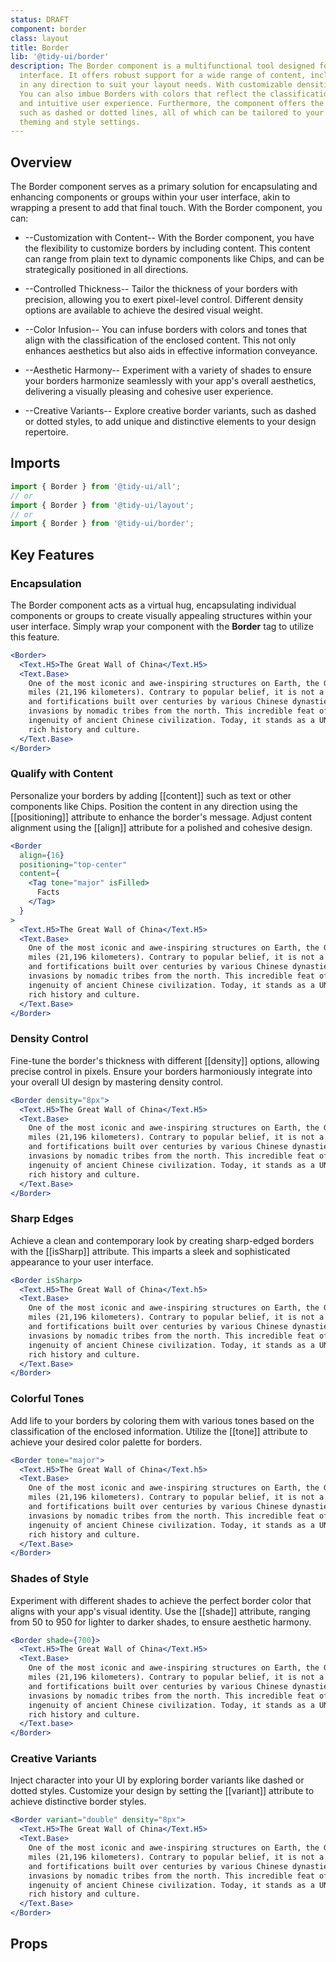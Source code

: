 ```yaml
---
status: DRAFT
component: border
class: layout
title: Border
lib: '@tidy-ui/border'
description: The Border component is a multifunctional tool designed for enclosing components or groups within a user
  interface. It offers robust support for a wide range of content, including text and Chips, and can be positioned
  in any direction to suit your layout needs. With customizable densities and the ability to define sharp edges.
  You can also imbue Borders with colors that reflect the classification of the enclosed content, providing a dynamic
  and intuitive user experience. Furthermore, the component offers the flexibility to experiment with various styles,
  such as dashed or dotted lines, all of which can be tailored to your specific design preferences through
  theming and style settings.
---
```


## Overview

The Border component serves as a primary solution for encapsulating and enhancing components or groups within
your user interface, akin to wrapping a present to add that final touch. With the Border component, you can:

- --Customization with Content-- With the Border component, you have the flexibility to customize borders by
  including content. This content can range from plain text to dynamic components like Chips, and can be
  strategically positioned in all directions.

- --Controlled Thickness-- Tailor the thickness of your borders with precision, allowing you to exert pixel-level
  control. Different density options are available to achieve the desired visual weight.

- --Color Infusion-- You can infuse borders with colors and tones that align with the classification of the
  enclosed content. This not only enhances aesthetics but also aids in effective information conveyance.

- --Aesthetic Harmony-- Experiment with a variety of shades to ensure your borders harmonize seamlessly with your
  app's overall aesthetics, delivering a visually pleasing and cohesive user experience.

- --Creative Variants-- Explore creative border variants, such as dashed or dotted styles, to add unique and
  distinctive elements to your design repertoire.

## Imports

```js
import { Border } from '@tidy-ui/all';
// or
import { Border } from '@tidy-ui/layout';
// or
import { Border } from '@tidy-ui/border';
```

## Key Features

### Encapsulation

The Border component acts as a virtual hug, encapsulating individual components or groups to create visually
appealing structures within your user interface. Simply wrap your component with the **Border** tag to
utilize this feature.

```jsx
<Border>
  <Text.H5>The Great Wall of China</Text.H5>
  <Text.Base>
    One of the most iconic and awe-inspiring structures on Earth, the Great Wall of China spans approximately 13,171
    miles (21,196 kilometers). Contrary to popular belief, it is not a single continuous wall but a collection of walls
    and fortifications built over centuries by various Chinese dynasties. Its main purpose was to protect against
    invasions by nomadic tribes from the north. This incredible feat of engineering showcases the determination and
    ingenuity of ancient Chinese civilization. Today, it stands as a UNESCO World Heritage Site and a symbol of China's
    rich history and culture.
  </Text.Base>
</Border>
```

### Qualify with Content

Personalize your borders by adding [[content]] such as text or other components like Chips. Position the content
in any direction using the [[positioning]] attribute to enhance the border's message. Adjust content alignment
using the [[align]] attribute for a polished and cohesive design.

```jsx
<Border
  align={16}
  positioning="top-center"
  content={
    <Tag tone="major" isFilled>
      Facts
    </Tag>
  }
>
  <Text.H5>The Great Wall of China</Text.H5>
  <Text.Base>
    One of the most iconic and awe-inspiring structures on Earth, the Great Wall of China spans approximately 13,171
    miles (21,196 kilometers). Contrary to popular belief, it is not a single continuous wall but a collection of walls
    and fortifications built over centuries by various Chinese dynasties. Its main purpose was to protect against
    invasions by nomadic tribes from the north. This incredible feat of engineering showcases the determination and
    ingenuity of ancient Chinese civilization. Today, it stands as a UNESCO World Heritage Site and a symbol of China's
    rich history and culture.
  </Text.Base>
</Border>
```

### Density Control

Fine-tune the border's thickness with different [[density]] options, allowing precise control in pixels.
Ensure your borders harmoniously integrate into your overall UI design by mastering density control.

```jsx
<Border density="8px">
  <Text.H5>The Great Wall of China</Text.H5>
  <Text.Base>
    One of the most iconic and awe-inspiring structures on Earth, the Great Wall of China spans approximately 13,171
    miles (21,196 kilometers). Contrary to popular belief, it is not a single continuous wall but a collection of walls
    and fortifications built over centuries by various Chinese dynasties. Its main purpose was to protect against
    invasions by nomadic tribes from the north. This incredible feat of engineering showcases the determination and
    ingenuity of ancient Chinese civilization. Today, it stands as a UNESCO World Heritage Site and a symbol of China's
    rich history and culture.
  </Text.Base>
</Border>
```

### Sharp Edges

Achieve a clean and contemporary look by creating sharp-edged borders with the [[isSharp]] attribute.
This imparts a sleek and sophisticated appearance to your user interface.

```jsx
<Border isSharp>
  <Text.H5>The Great Wall of China</Text.h5>
  <Text.Base>
    One of the most iconic and awe-inspiring structures on Earth, the Great Wall of China spans approximately 13,171
    miles (21,196 kilometers). Contrary to popular belief, it is not a single continuous wall but a collection of walls
    and fortifications built over centuries by various Chinese dynasties. Its main purpose was to protect against
    invasions by nomadic tribes from the north. This incredible feat of engineering showcases the determination and
    ingenuity of ancient Chinese civilization. Today, it stands as a UNESCO World Heritage Site and a symbol of China's
    rich history and culture.
  </Text.Base>
</Border>
```

### Colorful Tones

Add life to your borders by coloring them with various tones based on the classification of the enclosed information.
Utilize the [[tone]] attribute to achieve your desired color palette for borders.

```jsx
<Border tone="major">
  <Text.H5>The Great Wall of China</Text.h5>
  <Text.Base>
    One of the most iconic and awe-inspiring structures on Earth, the Great Wall of China spans approximately 13,171
    miles (21,196 kilometers). Contrary to popular belief, it is not a single continuous wall but a collection of walls
    and fortifications built over centuries by various Chinese dynasties. Its main purpose was to protect against
    invasions by nomadic tribes from the north. This incredible feat of engineering showcases the determination and
    ingenuity of ancient Chinese civilization. Today, it stands as a UNESCO World Heritage Site and a symbol of China's
    rich history and culture.
  </Text.Base>
</Border>
```

### Shades of Style

Experiment with different shades to achieve the perfect border color that aligns with your app's visual identity.
Use the [[shade]] attribute, ranging from 50 to 950 for lighter to darker shades, to ensure aesthetic harmony.

```jsx
<Border shade={700}>
  <Text.H5>The Great Wall of China</Text.H5>
  <Text.Base>
    One of the most iconic and awe-inspiring structures on Earth, the Great Wall of China spans approximately 13,171
    miles (21,196 kilometers). Contrary to popular belief, it is not a single continuous wall but a collection of walls
    and fortifications built over centuries by various Chinese dynasties. Its main purpose was to protect against
    invasions by nomadic tribes from the north. This incredible feat of engineering showcases the determination and
    ingenuity of ancient Chinese civilization. Today, it stands as a UNESCO World Heritage Site and a symbol of China's
    rich history and culture.
  </Text.base>
</Border>
```

### Creative Variants

Inject character into your UI by exploring border variants like dashed or dotted styles.
Customize your design by setting the [[variant]] attribute to achieve distinctive border styles.

```jsx
<Border variant="double" density="8px">
  <Text.H5>The Great Wall of China</Text.H5>
  <Text.Base>
    One of the most iconic and awe-inspiring structures on Earth, the Great Wall of China spans approximately 13,171
    miles (21,196 kilometers). Contrary to popular belief, it is not a single continuous wall but a collection of walls
    and fortifications built over centuries by various Chinese dynasties. Its main purpose was to protect against
    invasions by nomadic tribes from the north. This incredible feat of engineering showcases the determination and
    ingenuity of ancient Chinese civilization. Today, it stands as a UNESCO World Heritage Site and a symbol of China's
    rich history and culture.
  </Text.Base>
</Border>
```

## Props

<DocApi component="border" />
